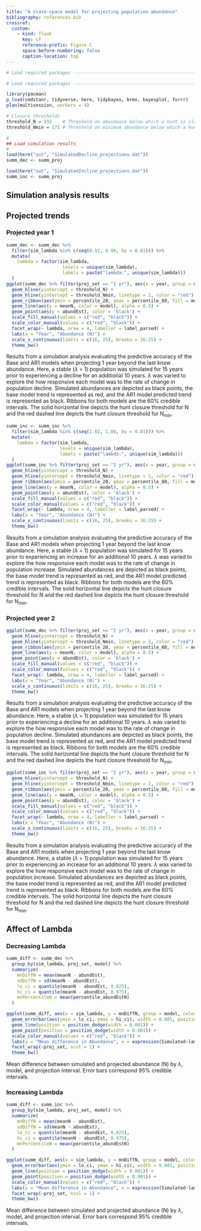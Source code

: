 ```yaml
---
title: "A state-space model for projecting population abundance"
bibliography: references.bib
crossref:
  custom:
    - kind: float
      key: sf
      reference-prefix: Figure C
      space-before-numbering: false
      caption-location: top
---
```


```r

# Load required packages -------------------------------------------------------

# Load required packages -------------------------------------------------------

library(pacman)
p_load(cmdstanr, tidyverse, here, tidybayes, brms, bayesplot, furrr)
plan(multisession, workers = 4)

# Closure thresholds
threshold_N = 192    # Threshold on abundance below which a hunt is closed
threshold_Nmin = 171 # Threshold on minimum abundance below which a hunt is closed

#
## Load simulation results
#
load(here("out", "SimulatedDecline_projections.dat"))
summ_dec <- summ_proj

load(here("out", "SimulatedIncline_projections.dat"))
summ_inc <- summ_proj
```

## Simulation analysis results {#simulation}

:::::: panel-tabset
## Projected trends

::: panel-tabset
### Projected year 1

::: {#sf-simulatedDecline_proj1yr}
```r
summ_dec <- summ_dec %>%
  filter(sim_lambda %in% c(seq(0.92, 0.98, by = 0.01))) %>%
  mutate(
    lambda = factor(sim_lambda, 
                     levels = unique(sim_lambda), 
                     labels = paste("lambda:", unique(sim_lambda)))
  )
ggplot(summ_dec %>% filter(proj_set == "1 yr"), aes(x = year, group = model)) +
  geom_hline(yintercept = threshold_N) + 
  geom_hline(yintercept = threshold_Nmin, linetype = 2, color = "red") +
  geom_ribbon(aes(ymin = percentile_20, ymax = percentile_80, fill = model), alpha = 0.2) +
  geom_line(aes(y = meanN, color = model), alpha = 0.5) +
  geom_point(aes(y = abundEst), color = 'black') +
  scale_fill_manual(values = c("red", "black")) +
  scale_color_manual(values = c("red", "black")) +
  facet_wrap(~ lambda, nrow = 4, labeller = label_parsed) +
  labs(x = "Year", "Abundance (N)") +
  scale_x_continuous(limits = c(16, 25), breaks = 16:25) +
  theme_bw()
```

Results from a simulation analysis evaluating the predictive accuracy of the Base and AR1 models when projecting 1 year beyond the last know abundance. Here, a stable ($\lambda$ = 1) population was simulated for 15 years prior to experiencing a decline for an additional 10 years. $\lambda$ was varied to explore the how responsive each model was to the rate of change in population decline. Simulated abundances are depicted as black points, the base model trend is represented as red, and the AR1 model predicted trend is represented as black. Ribbons for both models are the 60% credible intervals. The solid horizontal line depicts the hunt closure threshold for N and the red dashed line depicts the hunt closure threshold for N~min~.
:::

::: {#sf-simulatedIncline_proj1yr}
```r
summ_inc <- summ_inc %>%
  filter(sim_lambda %in% c(seq(1.02, 1.08, by = 0.01))) %>%
  mutate(
    lambda = factor(sim_lambda, 
                    levels = unique(sim_lambda), 
                    labels = paste("lambda:", unique(sim_lambda)))
  )
ggplot(summ_inc %>% filter(proj_set == "1 yr"), aes(x = year, group = model)) +
  geom_hline(yintercept = threshold_N) + 
  geom_hline(yintercept = threshold_Nmin, linetype = 2, color = "red") +
  geom_ribbon(aes(ymin = percentile_20, ymax = percentile_80, fill = model), alpha = 0.2) +
  geom_line(aes(y = meanN, color = model), alpha = 0.5) +
  geom_point(aes(y = abundEst), color = 'black') +
  scale_fill_manual(values = c("red", "black")) +
  scale_color_manual(values = c("red", "black")) +
  facet_wrap(~ lambda, nrow = 4, labeller = label_parsed) +
  labs(x = "Year", "Abundance (N)") +
  scale_x_continuous(limits = c(16, 25), breaks = 16:25) +
  theme_bw()
```

Results from a simulation analysis evaluating the predictive accuracy of the Base and AR1 models when projecting 1 year beyond the last know abundance. Here, a stable ($\lambda$ = 1) population was simulated for 15 years prior to experiencing an increase for an additional 10 years. $\lambda$ was varied to explore the how responsive each model was to the rate of change in population increase. Simulated abundances are depicted as black points, the base model trend is represented as red, and the AR1 model predicted trend is represented as black. Ribbons for both models are the 60% credible intervals. The solid horizontal line depicts the hunt closure threshold for N and the red dashed line depicts the hunt closure threshold for N~min~.

:::

### Projected year 2

::: {#sf-simulatedDecline_proj2yr}
```r
ggplot(summ_dec %>% filter(proj_set == "2 yr"), aes(x = year, group = model)) +
  geom_hline(yintercept = threshold_N) + 
  geom_hline(yintercept = threshold_Nmin, linetype = 2, color = "red") +
  geom_ribbon(aes(ymin = percentile_20, ymax = percentile_80, fill = model), alpha = 0.2) +
  geom_line(aes(y = meanN, color = model), alpha = 0.5) +
  geom_point(aes(y = abundEst), color = 'black') +
  scale_fill_manual(values = c("red", "black")) +
  scale_color_manual(values = c("red", "black")) +
  facet_wrap(~ lambda, nrow = 4, labeller = label_parsed) +
  labs(x = "Year", "Abundance (N)") +
  scale_x_continuous(limits = c(16, 25), breaks = 16:25) +
  theme_bw()
```

Results from a simulation analysis evaluating the predictive accuracy of the Base and AR1 models when projecting 1 year beyond the last know abundance. Here, a stable ($\lambda$ = 1) population was simulated for 15 years prior to experiencing a decline for an additional 10 years. $\lambda$ was varied to explore the how responsive each model was to the rate of change in population decline. Simulated abundances are depicted as black points, the base model trend is represented as red, and the AR1 model predicted trend is represented as black. Ribbons for both models are the 60% credible intervals. The solid horizontal line depicts the hunt closure threshold for N and the red dashed line depicts the hunt closure threshold for N~min~.

:::

::: {#sf-simulatedIncline_proj2yr}
```r
ggplot(summ_inc %>% filter(proj_set == "2 yr"), aes(x = year, group = model)) +
  geom_hline(yintercept = threshold_N) + 
  geom_hline(yintercept = threshold_Nmin, linetype = 2, color = "red") +
  geom_ribbon(aes(ymin = percentile_20, ymax = percentile_80, fill = model), alpha = 0.2) +
  geom_line(aes(y = meanN, color = model), alpha = 0.5) +
  geom_point(aes(y = abundEst), color = 'black') +
  scale_fill_manual(values = c("red", "black")) +
  scale_color_manual(values = c("red", "black")) +
  facet_wrap(~ lambda, nrow = 4, labeller = label_parsed) +
  labs(x = "Year", "Abundance (N)") +
  scale_x_continuous(limits = c(16, 25), breaks = 16:25) +
  theme_bw()
```

Results from a simulation analysis evaluating the predictive accuracy of the Base and AR1 models when projecting 1 year beyond the last know abundance. Here, a stable ($\lambda$ = 1) population was simulated for 15 years prior to experiencing an increase for an additional 10 years. $\lambda$ was varied to explore the how responsive each model was to the rate of change in population increase. Simulated abundances are depicted as black points, the base model trend is represented as red, and the AR1 model predicted trend is represented as black. Ribbons for both models are the 60% credible intervals. The solid horizontal line depicts the hunt closure threshold for N and the red dashed line depicts the hunt closure threshold for N~min~.

:::
:::

## Affect of Lambda

:::: {.panel-tabset}
### Decreasing Lambda

::: {#sf-simulatedDecline_lambda}
```r
summ_diff <- summ_dec %>%
  group_by(sim_lambda, proj_set, model) %>%
  summarize(
    mnDiffN = mean(meanN - abundEst),
    sdDiffN = sd(meanN - abundEst),
    lo_ci = quantile(meanN - abundEst, 0.025),
    hi_ci = quantile(meanN - abundEst, 0.975),
    mnPercentileN = mean(percentile_abundEstN)
  )

ggplot(summ_diff, aes(x = sim_lambda, y = mnDiffN, group = model, color = model)) + 
  geom_errorbar(aes(ymin = lo_ci, ymax = hi_ci), width = 0.001, position = position_dodge(width = 0.001)) +
  geom_line(position = position_dodge(width = 0.001)) +
  geom_point(position = position_dodge(width = 0.001)) +
  scale_color_manual(values = c("red", "black")) +
  labs(y = "Mean difference in Abundance", x = expression(Simulated~lambda)) +
  facet_wrap(~proj_set, ncol = 1) +
  theme_bw()
```

Mean difference between simulated and projected abundance (N) by $\lambda$, model, and projection interval. Error bars correspond 95% credible intervals.

:::

### Increasing Lambda

::: {#sf-simulatedIncline_lambda}
```r
summ_diff <- summ_inc %>%
  group_by(sim_lambda, proj_set, model) %>%
  summarize(
    mnDiffN = mean(meanN - abundEst),
    sdDiffN = sd(meanN - abundEst),
    lo_ci = quantile(meanN - abundEst, 0.025),
    hi_ci = quantile(meanN - abundEst, 0.975),
    mnPercentileN = mean(percentile_abundEstN)
  )

ggplot(summ_diff, aes(x = sim_lambda, y = mnDiffN, group = model, color = model)) + 
  geom_errorbar(aes(ymin = lo_ci, ymax = hi_ci), width = 0.001, position = position_dodge(width = 0.001)) +
  geom_line(position = position_dodge(width = 0.001)) +
  geom_point(position = position_dodge(width = 0.001)) +
  scale_color_manual(values = c("red", "black")) +
  labs(y = "Mean difference in Abundance", x = expression(Simulated~lambda)) +
  facet_wrap(~proj_set, ncol = 1) +
  theme_bw()
```

Mean difference between simulated and projected abundance (N) by $\lambda$, model, and projection interval. Error bars correspond 95% credible intervals.

:::
::::
::::::
